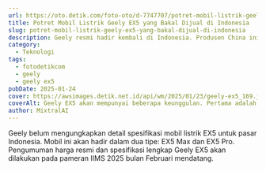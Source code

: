 ```yaml
---
url: https://oto.detik.com/foto-oto/d-7747707/potret-mobil-listrik-geely-ex5-yang-bakal-dijual-di-indonesia
title: Potret Mobil Listrik Geely EX5 yang Bakal Dijual di Indonesia
slug: potret-mobil-listrik-geely-ex5-yang-bakal-dijual-di-indonesia
description: Geely resmi hadir kembali di Indonesia. Produsen China ini bakal memperkenalkan dan menjual mobil listrik EX5. Begini wujudnya.
category:
  - Teknologi
tags:
  - fotodetikcom
  - geely
  - geely ex5
pubDate: 2025-01-24
cover: https://awsimages.detik.net.id/api/wm/2025/01/23/geely-ex5_169.jpeg?wid=54&w=650&v=1&t=jpeg
coverAlt: Geely EX5 akan mempunyai beberapa keunggulan. Pertama adalah platform GEA (Geely  Electric Architecture). Platform ini bisa memaksimalkan ruang dan kenyamanan berkat teknologi Cell To Body (CTB) untuk baterai kendaraan listriknya. Foto Luthfi Anshori/detikOto
author: MixtralAI
---
```

Geely belum mengungkapkan detail spesifikasi mobil listrik EX5 untuk pasar Indonesia. Mobil ini akan hadir dalam dua tipe: EX5 Max dan EX5 Pro. Pengumuman harga resmi dan spesifikasi lengkap Geely EX5 akan dilakukan pada pameran IIMS 2025 bulan Februari mendatang.
